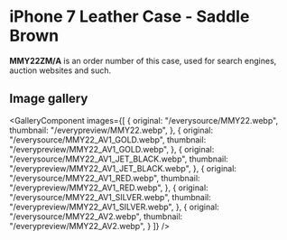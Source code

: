 
# iPhone 7 Leather Case - Saddle Brown

<Callout type='info' emoji='👉🏻'>**MMY22ZM/A** is an order number of this case, used for search engines, auction websites and such.</Callout>

## Image gallery

<GalleryComponent
    images={[
      {
        original: "/everysource/MMY22.webp",
        thumbnail: "/everypreview/MMY22.webp",
      },
      {
        original: "/everysource/MMY22_AV1_GOLD.webp",
        thumbnail: "/everypreview/MMY22_AV1_GOLD.webp",
      },
      {
        original: "/everysource/MMY22_AV1_JET_BLACK.webp",
        thumbnail: "/everypreview/MMY22_AV1_JET_BLACK.webp",
      },
      {
        original: "/everysource/MMY22_AV1_RED.webp",
        thumbnail: "/everypreview/MMY22_AV1_RED.webp",
      },
      {
        original: "/everysource/MMY22_AV1_SILVER.webp",
        thumbnail: "/everypreview/MMY22_AV1_SILVER.webp",
      },
      {
        original: "/everysource/MMY22_AV2.webp",
        thumbnail: "/everypreview/MMY22_AV2.webp",
      }
    ]}
  />
